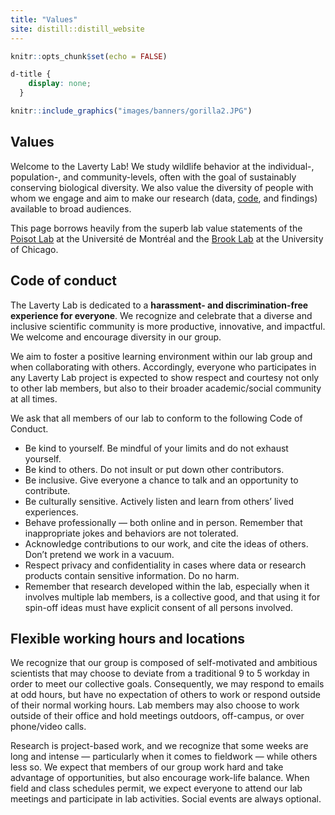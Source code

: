 ```yaml
---
title: "Values"
site: distill::distill_website
---
```


```r
knitr::opts_chunk$set(echo = FALSE)
```

```css
d-title {
    display: none;
  }
```


```r
knitr::include_graphics("images/banners/gorilla2.JPG")
```

<h2>Values</h2>
Welcome to the Laverty Lab! We study wildlife behavior at the individual-, population-, and community-levels, often with the goal of sustainably conserving  biological diversity. We also value the diversity of people with whom we engage and aim to make our research (data, [code](https://github.com/LavertyLab), and findings) available to broad audiences. 

This page borrows heavily from the superb lab value statements of the [Poisot Lab](https://poisotlab.io/) at the Université de Montréal and the [Brook Lab](https://brooklab.org/) at the University of Chicago.

## Code of conduct

The Laverty Lab is dedicated to a **harassment- and discrimination-free experience for everyone**. We recognize and celebrate that a diverse and inclusive scientific community is more productive, innovative, and impactful. We welcome and encourage diversity in our group. 

We aim to foster a positive learning environment within our lab group and when collaborating with others. Accordingly, everyone who participates in any Laverty Lab project is expected to show respect and courtesy not only to other lab members, but also to their broader academic/social community at all times. 

We ask that all members of our lab to conform to the following Code of Conduct.

  * Be kind to yourself. Be mindful of your limits and do not exhaust yourself.
  * Be kind to others. Do not insult or put down other contributors.
  * Be inclusive. Give everyone a chance to talk and an opportunity to contribute. 
  * Be culturally sensitive. Actively listen and learn from others' lived experiences.
  * Behave professionally — both online and in person. Remember that inappropriate jokes and behaviors are not tolerated. 
  * Acknowledge contributions to our work, and cite the ideas of others. Don’t pretend we work in a vacuum.
  * Respect privacy and confidentiality in cases where data or research products contain sensitive information. Do no harm.
  * Remember that research developed within the lab, especially when it involves multiple lab members, is a collective good, and that using it for spin-off ideas must have explicit consent of all persons involved.

## Flexible working hours and locations

We recognize that our group is composed of self-motivated and ambitious scientists that may choose to deviate from a traditional 9 to 5 workday in order to meet our collective goals. Consequently, we may respond to emails at odd hours, but have no expectation of others to work or respond outside of their normal working hours. Lab members may also choose to work outside of their office and hold meetings outdoors, off-campus, or over phone/video calls.

Research is project-based work, and we recognize that some weeks are long and intense — particularly when it comes to fieldwork — while others less so. We expect that members of our group work hard and take advantage of opportunities, but also encourage work-life balance. When field and class schedules permit, we expect everyone to attend our lab meetings and participate in lab activities. Social events are always optional.